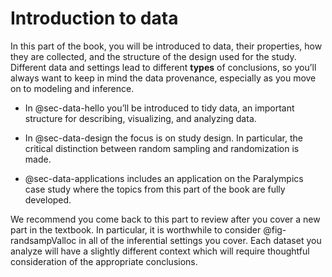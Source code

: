 # Introduction to data {.unnumbered}

In this part of the book, you will be introduced to data, their properties, how they are collected, and the structure of the design used for the study.
Different data and settings lead to different **types** of conclusions, so you'll always want to keep in mind the data provenance, especially as you move on to modeling and inference.

-   In @sec-data-hello you'll be introduced to tidy data, an important structure for describing, visualizing, and analyzing data.

-   In @sec-data-design the focus is on study design.
    In particular, the critical distinction between random sampling and randomization is made.

-   @sec-data-applications includes an application on the Paralympics case study where the topics from this part of the book are fully developed.

We recommend you come back to this part to review after you cover a new part in the textbook.
In particular, it is worthwhile to consider @fig-randsampValloc in all of the inferential settings you cover.
Each dataset you analyze will have a slightly different context which will require thoughtful consideration of the appropriate conclusions.
